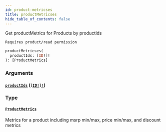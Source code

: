 ```yaml
---
id: product-metricses
title: productMetricses
hide_table_of_contents: false
---
```



Get productMetrics for Products by productIds

    Requires product/read permission

```graphql
productMetricses(
  productIds: [ID!]!
): [ProductMetrics]
```


### Arguments

#### [`productIds`](#) ([`[ID!]!`](/demand/api/graphql-admin/reference/scalars/id))




### Type

#### [`ProductMetrics`](/demand/api/graphql-admin/reference/objects/product-metrics)

Metrics for a product including msrp min/max, price min/max, and discount metrics




